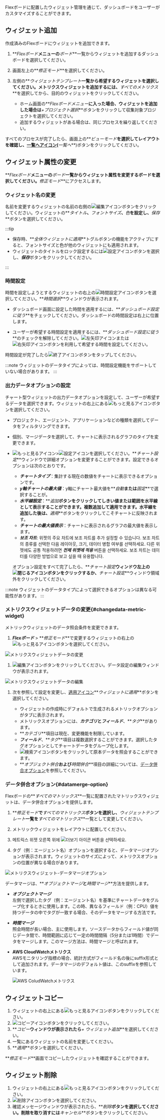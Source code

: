 Flexボードに配置したウィジェット管理を通じて、ダッシュボードをユーザーがカスタマイズすることができます。

## ウィジェット追加

作成済みのFlexボードにウィジェットを追加できます。

1.  **_Flexボード_**メニューの**_ボード_**一覧からウィジェットを追加するダッシュボードを選択してください。

2.  画面左上の**_修正モード_**を選択してください。

3.  左側の**_ウィジェットテンプレート_**一覧から希望するウィジェットを選択してください。メトリクスウィジェットを追加するには、**_すべてのメトリクス_**を選択してから、目的のウィジェットをクリックしてください。

    -   ホーム画面の**_Flexボードメニュー_**に入った場合、ウィジェットを追加した場合は**_+プロジェクト選択_**ボタンをクリックして収集対象プロジェクトを選択してください。
    -   追加するウィジェットがある場合は、同じプロセスを繰り返してください。

すべてのプロセスが完了したら、画面上の**_ビューモード_**を選択してレイアウトを確認し、[一覧へアイコン](/img/ico-exit.svg)(**_一覧へ_**)ボタンをクリックしてください。

## ウィジェット属性の変更

**_Flexボード_**メニューの**_ボード_**一覧からウィジェット属性を変更するボードを選択してください。**_修正モード_**にアクセスします。

### ウィジェット名の変更

名前を変更するウィジェットの名前の右側の![編集アイコン](/img/ico-edit.svg)ボタンをクリックしてください。ウィジェットの**_タイトル_**、**_フォントサイズ_**、**_色_**を設定し、**_保存_**ボタンを選択してください。

:::tip

-   保存時、**_全体ウィジェットに適用_**トグルボタンの機能をアクティブにすると、フォントサイズと色が他のウィジェットにも適用されます。
-   ウィジェットのタイトルをロック設定するには![設定アイコン](/img/ico-invisible.svg)ボタンを選択し、***保存***ボタンをクリックしてください。

:::

### 時間設定

時間を設定しようとするウィジェットの右上の![時間設定アイコン](/img/ico-time-set.svg)ボタンを選択してください。**_時間選択_**ウィンドウが表示されます。

-   ダッシュボード画面に設定した時間を適用するには、**_ダッシュボード設定に従う_**をチェックしてください。ダッシュボードの時間設定は右上に位置します。

-   ユーザーが希望する時間設定を適用するには、**_ダッシュボード設定に従う_**のチェックを解除してください。![左矢印アイコン](/img/left-arrow.svg)または![右矢印アイコン](/img/right-arrow.svg)ボタンを利用して希望する時間を設定してください。

時間設定が完了したら![終了アイコン](/img/ico-close.svg)ボタンをタップしてください。

:::note
ウィジェットのデータタイプによっては、時間設定機能をサポートしていない場合があります。
:::

### 出力データオプションの設定

チャート型ウィジェットの出力データオプションを設定して、ユーザーが希望するデータを選択できます。ウィジェットの右上にある![もっと見るアイコン](/img/ico-more.svg)ボタンを選択してください。

-   プロジェクト、エージェント、アプリケーションなどの種類を選択してデータをフィルタリングできます。

-   個別、マージデータを選択して、チャートに表示されるグラフのタイプを変更できます。

-   ![もっと見るアイコン](/img/ico-more.svg)>![設定アイコン](/img/ico-setting.svg)を選択してください。**_チャート設定_**ウィンドウで詳細オプションを変更することができます。設定できるオプションは次のとおりです。

    -   **_チャートタイプ_**：集計する現在の数値をチャートに表示できるオプションです。
    -   **_y軸チャートの最大値_**：y軸にチャート最大値を**_自動_**または**_固定_**で選択することが。
    -   **_水平線設定_**：**_追加_**ボタンをクリックしてしきい値または範囲を水平線として表示することができます。複数追加して適用できます。水平線を追加した後は、**_適用_**ボタンをクリックしてこそチャートに反映されます。
    -   **_チャートの最大値表示_**：チャートに表示されるグラフの最大値を表示します。
    -   **_보조 차트_**: 위젯의 주요 차트에 보조 차트를 추가 설정할 수 있습니다. 보조 차트의 종류를 선택한 다음 레이아웃, 크기, 데이터 병합 여부를 선택하세요. 다른 위젯에도 공통 적용하려면 **_전체 위젯에 적용_** 버튼을 선택하세요. 보조 차트는 데이터를 다양한 방법으로 보고 싶을 때 유용합니다.

    オプション設定をすべて完了したら、**_チャート設定_**ウィンドウ左上の![閉じるアイコン](/img/ico-close.svg)ボタンをクリックするか、**_チャート設定_**ウィンドウ領域外をクリックしてください。

:::note
ウィジェットのデータタイプによって選択できるオプションは異なる可能性があります。
:::

### メトリクスウィジェットデータの変更{#changedata-metric-widget}

メトリックウィジェットのデータ照会条件を変更できます。 

1.  **_Flexボード_** > **_修正モード_**で変更するウィジェットの右上の![もっと見るアイコン](/img/ico-more.svg)ボタンを選択してください。

  ![メトリクスウィジェットデータの変更](/img/metric-widget-data.png)

1.  ![編集アイコン](/img/ico-edit-metric.svg)ボタンをクリックしてください。データ設定の編集ウィンドウが表示されます。

  ![メトリクスウィジェットデータの編集](/img/metric-edit-window.png)

1.  次を参照して設定を変更し、[適用アイコン](/img/left-arrow.svg)**_ウィジェットに適用_**ボタンを選択してください。

    -   ウィジェットの作成時にデフォルトで生成されるメトリックオプションがタブに表示されます。
    -   メトリックスオプションには、**_カテゴリ_**と**_フィールド_**、**_タグ_**があります。
    -   **_カテゴリ_**項目は現在、変更機能を制限しています。
    -   **_フィールド_**、**_タグ_**項目は複数選択することができます。選択したタグオプションとしてチャートデータをグループ化します。
    -   ![検索アイコン](/img/ico-btn-search.png)ボタンをクリックして原本データを照会することができます。
    -   **_オブジェクト併合_**および**_時間併合_**項目の詳細については、[データ併合オプション](#datamerge-option)を参照してください。  

### データ併合オプション{#datamerge-option}

Flexボードの**_すべてのマトリックス_**一覧に配置されたマトリックスウィジェットは、データ併合オプションを提供します。

1.  **_修正モード_**で**_すべてのマトリックス_**ボタンを選択し、**_ウィジェットテンプレート_**一覧を**_すべてのマトリックス_**一覧として変更してください。

2.  メトリックウィジェットをレイアウトに配置してください。

3.  메트릭스 위젯 오른쪽 위에 ![더보기 아이콘](/img/ico-more.svg) 버튼을 선택하세요.

4.  タグ（例：エージェント名）オプションを選択すると、データマージオプションが表示されます。ウィジェットのサイズによって、メトリクスオプションの位置が異なる場合があります。

![メトリクスウィジェット-データマージオプション](/img/flexboard-datamerge.png)

データマージは、**_オブジェクトマージ_**と**_時間マージ_**方法を提供します。

-   **_オブジェクトマージ_**<br/>
    左側で選択したタグ（例：エージェント名）を基準にチャートデータをグループ化するときに使用します。この時、異なるフィールド（例：CPU）値を持つデータの中でタグが一致する場合、そのデータをマージする方法です。

-   **_時間マージ_**<br/>
    照会時間が長い場合、主に使用します。ソースデータからフィールド値が同じデータ間で、時間範囲に応じて一定の時間間隔（5分または1時間）でデータをマージします。このマージ方法は、時間マージと呼ばれます。

-   **AWS CloudWatchメトリクス**<br/>
    AWSモニタリング指標の場合、統計方式がフィールド名の後にsuffix形式として追加されます。データマージのデフォルト値は、このsuffixを参照しています。

    ![AWS ColudWatchメトリクス](/img/blog_12.png)

## ウィジェットコピー

1.  ウィジェットの右上にある![もっと見るアイコン](/img/ico-more.svg)ボタンをクリックしてください。 
2.  ![コピーアイコン](/img/ico-copy.svg)ボタンをクリックしてください。
3.  **_コピー_**ウィンドウが表示されたら**_+ ウィジェット追加_**を選択してください。
4.  一覧にあるウィジェットの名前を変更してください。
5.  **_適用_**ボタンを選択してください。

**_修正モード_**画面でコピーしたウィジェットを確認することができます。

## ウィジェット削除

1.  ウィジェットの右上にある![もっと見るアイコン](/img/ico-more.svg)ボタンをクリックしてください。 
2.  ![削除アイコン](/img/ico-remove.svg)ボタンを選択してください。
3.  確認メッセージウィンドウが表示されたら、**_削除_**ボタンを選択してください。削除を取り消すには**_キャンセル_**ボタンをクリックしてください。
